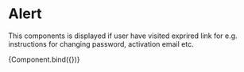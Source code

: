 
<Meta title="Elements/Alert" component={Alert} />

# Alert

This components is displayed if user have visited exprired link for e.g. instructions for changing password, activation email etc.


<Canvas>
  <Story
    name="Alert"
    args={{
      alertText: "I`m an alert.",
    }}
  >
    {Component.bind({})}
  </Story>
</Canvas>
